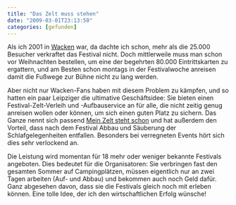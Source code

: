 ```yaml
---
title: "Das Zelt muss stehen"
date: "2009-03-01T23:13:50"
categories: [gefunden]
---
```


Als ich 2001 in [Wacken](http://www.wacken.com/) war, da dachte ich schon, mehr als die 25.000 Besucher verkraftet das Festival nicht. Doch mittlerweile muss man schon vor Weihnachten bestellen, um eine der begehrten 80.000 Eintrittskarten zu ergattern, und am Besten schon montags in der Festivalwoche anreisen damit die Fußwege zur Bühne nicht zu lang werden.

Aber nicht nur Wacken-Fans haben mit diesem Problem zu kämpfen, und so hatten ein paar Leipziger die ultimative Geschäftsidee: Sie bieten einen Festival-Zelt-Verleih und -Aufbauservice an für alle, die nicht zeitig genug anreisen wollen oder können, um sich einen guten Platz zu sichern. Das Ganze nennt sich passend [Mein Zelt steht schon](http://www.mein-zelt-steht-schon.de) und hat außerdem den Vorteil, dass nach dem Festival Abbau und Säuberung der Schlafgelegenheiten entfallen. Besonders bei verregneten Events hört sich dies sehr verlockend an.

Die Leistung wird momentan für 18 mehr oder weniger bekannte Festivals angeboten. Dies bedeutet für die Organisatoren: Sie verbringen fast den gesamten Sommer auf Campingplätzen, müssen eigentlich nur an zwei Tagen arbeiten (Auf- und Abbau) und bekommen auch noch Geld dafür. Ganz abgesehen davon, dass sie die Festivals gleich noch mit erleben können. Eine tolle Idee, der ich den wirtschaftlichen Erfolg wünsche!
